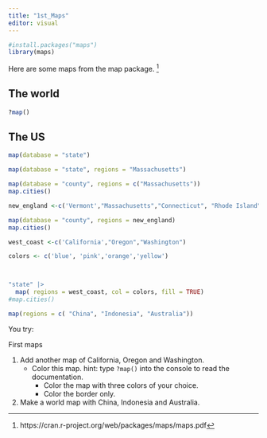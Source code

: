 ```yaml
---
title: "1st_Maps"
editor: visual
---
```


```r
#install.packages("maps")
library(maps)
```

Here are some maps from the map package. [^1]

[^1]: https://cran.r-project.org/web/packages/maps/maps.pdf

## The world

```r
?map()
```

## The US

```r
map(database = "state")
```

```r
map(database = "state", regions = "Massachusetts")
```

```r
map(database = "county", regions = c("Massachusetts"))
map.cities()
```

```r
new_england <-c('Vermont',"Massachusetts","Connecticut", "Rhode Island", "New Hampshire", "Maine")

map(database = "county", regions = new_england)
map.cities()
```

```r
west_coast <-c('California',"Oregon","Washington")

colors <- c('blue', 'pink','orange','yellow')



"state" |>
  map( regions = west_coast, col = colors, fill = TRUE)
#map.cities()
```

```r
map(regions = c( "China", "Indonesia", "Australia"))

```

You try:

First maps

1.  Add another map of California, Oregon and Washington.
    -   Color this map. hint: type `?map()` into the console to read the documentation.
        -   Color the map with three colors of your choice.
        -   Color the border only.
2.  Make a world map with China, Indonesia and Australia.

